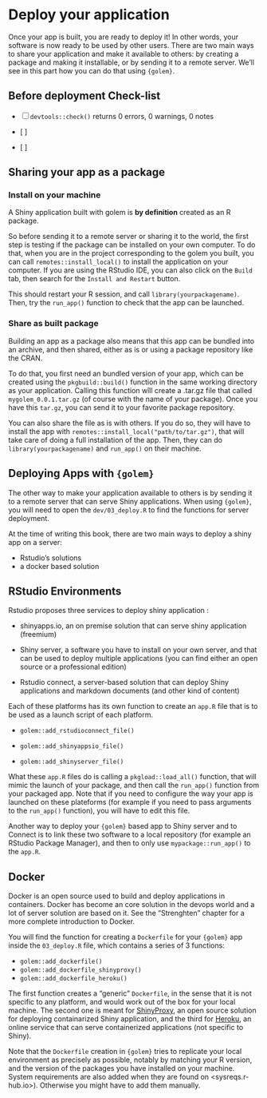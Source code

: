 # Deploy your application {#deploy-golem}

Once your app is built, you are ready to deploy it! 
In other words, your software is now ready to be used by other users.
There are two main ways to share your application and make it available to others: by creating a package and making it installable, or by sending it to a remote server. 
We'll see in this part how you can do that using `{golem}`. 

## Before deployment Check-list 

+ [ ] `devtools::check()` returns 0 errors, 0 warnings, 0 notes

+ [ ] 

+ [ ] 

## Sharing your app as a package

### Install on your machine

A Shiny application built with golem is __by definition__ created as an R package. 

So before sending it to a remote server or sharing it to the world, the first step is testing if the package can be installed on your own computer.
To do that, when you are in the project corresponding to the golem you built, you can call `remotes::install_local()` to install the application on your computer. If you are using the RStudio IDE, you can also click on the `Build` tab, then search for the `Install and Restart` button.

This should restart your R session, and call `library(yourpackagename)`. 
Then, try the `run_app()` function to check that the app can be launched.

### Share as built package

Building an app as a package also means that this app can be bundled into an archive, and then shared, either as is or using a package repository like the CRAN.  

To do that, you first need an bundled version of your app, which can be created using the `pkgbuild::build()` function in the same working directory as your application. 
Calling this function wîll create a .tar.gz file that called `mygolem_0.0.1.tar.gz` (of course with the name of your package). 
Once you have this `tar.gz`, you can send it to your favorite package repository. 

You can also share the file as is with others.
If you do so, they will have to install the app with `remotes::install_local("path/to/tar.gz")`, that will take care of doing a full installation of the app. 
Then, they can do `library(yourpackagename)` and `run_app()` on their machine.

## Deploying Apps with `{golem}`

The other way to make your application available to others is by sending it to a remote server that can serve Shiny applications. 
When using `{golem}`, you will need to open the `dev/03_deploy.R` to find the functions for server deployment. 

At the time of writing this book, there are two main ways to deploy a shiny app on a server: 

+ Rstudio's solutions
+ a docker based solution

## RStudio Environments

Rstudio proposes three services to deploy shiny application : 

+ shinyapps.io, an on premise solution that can serve shiny application (freemium)

+ Shiny server, a software you have to install on your own server, and that can be used to deploy multiple applications (you can find either an open source or a professional edition)

+ Rstudio connect, a server-based solution that can deploy Shiny applications and markdown documents (and other kind of content)

Each of these platforms has its own function to create an `app.R` file that is to be used as a launch script of each platform.

+ `golem::add_rstudioconnect_file()`

+ `golem::add_shinyappsio_file()`

+ `golem::add_shinyserver_file()`

What these `app.R` files do is calling a `pkgload::load_all()` function, that will mimic the launch of your package, and then call the `run_app()` function from your packaged app. 
Note that if you need to configure the way your app is launched on these plateforms (for example if you need to pass arguments to the `run_app()` function), you will have to edit this file. 

Another way to deploy your `{golem}` based app to Shiny server and to Connect is to link these two software to a local repository (for example an RStudio Package Manager), and then to only use 
`mypackage::run_app()` to the `app.R`. 

## Docker 

Docker is an open source used to build and deploy applications in containers. Docker has become an core solution in the devops world and a lot of server solution are based on it.
See the "Strenghten" chapter for a more complete introduction to Docker. 

You will find the function for creating a `Dockerfile` for your `{golem}` app inside the `03_deploy.R` file, which contains a series of 3 functions: 

+ `golem::add_dockerfile()`
+ `golem::add_dockerfile_shinyproxy()`
+ `golem::add_dockerfile_heroku()`

The first function creates a "generic" `Dockerfile`, in the sense that it is not specific to any platform, and would work out of the box for your local machine. 
The second one is meant for [ShinyProxy](https://www.shinyproxy.io/), an open source solution for deploying containarized Shiny application, and the third for [Heroku](https://www.heroku.com/), an online service that can serve containerized applications (not specific to Shiny). 

Note that the `Dockerfile` creation in `{golem}` tries to replicate your local environment as precisely as possible, notably by matching your R version, and the version of the packages you have installed on your machine. 
System requirements are also added when they are found on <sysreqs.r-hub.io>). Otherwise you might have to add them manually. 

